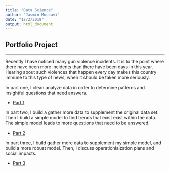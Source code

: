```yaml
---
title: "Data Science"
author: "Jasmin Mousavi"
date: "12/2/2019"
output: html_document
---
```


## **Portfolio Project**
***
Recently I have noticed many gun violence incidents. It is to the point where there have been more incidents than there have been days in this year. Hearing about such violences that happen every day makes this country immune to this type of news, when it should be taken more seriously. 

In part one, I clean analyze data in order to determine patterns and insightful questions that need answers.

* [Part 1](P1.html) 

In part two, I build a gather more data to supplement the original data set. Then I build a simple model to find trends that exist exist within the data. The simple model leads to more questions that need to be answered.

* [Part 2](P2.html)

In part three, I build gather more data to supplement my simple model, and build a more robust model. Then, I discuss operationlaization plans and social impacts.

* [Part 3](P3.html)
